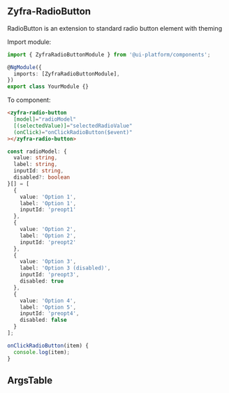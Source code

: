 
## Zyfra-RadioButton

<Subtitle>RadioButton is an extension to standard radio button element with theming</Subtitle>

Import module:

```typescript
import { ZyfraRadioButtonModule } from '@ui-platform/components';

@NgModule({
  imports: [ZyfraRadioButtonModule],
})
export class YourModule {}
```

To component:

```html
<zyfra-radio-button
  [model]="radioModel"
  [(selectedValue)]="selectedRadioValue"
  (onClick)="onClickRadioButton($event)"
></zyfra-radio-button>
```

```typescript
const radioModel: {
  value: string,
  label: string,
  inputId: string,
  disabled?: boolean
}[] = [
  {
    value: 'Option 1',
    label: 'Option 1',
    inputId: 'preopt1'
  },
  {
    value: 'Option 2',
    label: 'Option 2',
    inputId: 'preopt2'
  },
  {
    value: 'Option 3',
    label: 'Option 3 (disabled)',
    inputId: 'preopt3',
    disabled: true
  },
  {
    value: 'Option 4',
    label: 'Option 5',
    inputId: 'preopt4',
    disabled: false
  }
];

onClickRadioButton(item) {
  console.log(item);
}
```

## ArgsTable

<ArgsTable of={ZyfraRadioButtonComponent} />
